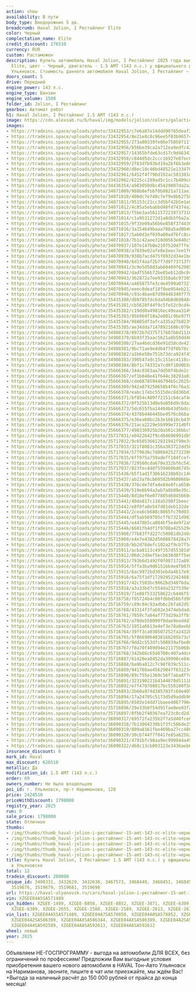 ```yaml
---
action: show
availability: В пути
body_type: Внедорожник 5 дв.
breadcrumb: Haval Jolion, I Рестайлинг Elite
color: Черный
complectation_name: Elite
credit_discount: 276510
currency: RUR
custom: Растаможен
description: Купить автомобиль Haval Jolion, I Рестайлинг 2025 года выпуска, комплектация
  Elite, цвет - Черный, двигатель - 1.5 AMT (143 л.с.) у официального дилера в г.
  Ульяновск. Стоимость данного автомобиля Haval Jolion, I Рестайлинг – 1798000
doors_count: 5
drive: Передний
engine_power: 143 л.с.
engine_type: Бензин
engine_volume: 1500
folder_id: Jolion, I Рестайлинг
gearbox: Автомат робот
h1: Haval Jolion, I Рестайлинг 1.5 AMT (143 л.с.)
image: https://cdn.alexsab.ru/b/haval/img/models/jolion/colors/galactic-black.webp
images:
- https://tradeins.space/uploads/photo/33432953/c7e6a87e14ddd90765deaf21468e6507.jpg
- https://tradeins.space/uploads/photo/33432954/8e21e8c8c96ee5f03b9657c927a0a847.jpg
- https://tradeins.space/uploads/photo/33432955/273a80339fe86e7585871175dc57f4e1.jpg
- https://tradeins.space/uploads/photo/33432956/b56be39ca2a712ea9edfc42851e537db.jpg
- https://tradeins.space/uploads/photo/33432957/14365bfde63cd17c9d463430cdcf7dce.jpg
- https://tradeins.space/uploads/photo/33432958/c844d5dc2ccc16927e07ec643b4ae24a.jpg
- https://tradeins.space/uploads/photo/33432959/2f63dfb93bd19a2bf6b3e660f0f1f49a.jpg
- https://tradeins.space/uploads/photo/33432960/d8ec18c46bd48521e1334787966fe84a.jpg
- https://tradeins.space/uploads/photo/33432961/6452f4f796d192ac503381d7939c2d8a.jpg
- https://tradeins.space/uploads/photo/33432962/6225cc289ad5c1cc7b409c0e2c15ddef.jpg
- https://tradeins.space/uploads/photo/34436354/a983050dbc45429087da2a3a60b21a38.png
- https://tradeins.space/uploads/photo/34071009/988b8efbbf0b8821a711ae31a6d0702e.jpg
- https://tradeins.space/uploads/photo/34071010/400dc7e740c7ef9e8b6275813d927e90.jpg
- https://tradeins.space/uploads/photo/34071011/95153c21cc3d5bf42b5e1e86c87e9964.jpg
- https://tradeins.space/uploads/photo/34071012/4c85a5ebabbd40fd74374a247b7b9ebc.jpg
- https://tradeins.space/uploads/photo/34071013/f5be3aa5611572239737318e3cebbd62.jpg
- https://tradeins.space/uploads/photo/34071014/c1a9531272d1a8db5f6a2a3c9d7421ee.jpg
- https://tradeins.space/uploads/photo/34071015/9f33e09a56b6e858f374436092205a42.jpg
- https://tradeins.space/uploads/photo/34071016/3a154649baaa788a5ad0040d5d5681c1.jpg
- https://tradeins.space/uploads/photo/34071017/5ab0d1ef039a80ad76fc8ce54c649e69.jpg
- https://tradeins.space/uploads/photo/34071018/7b1c42aee310d0563e840c50e2211f87.jpg
- https://tradeins.space/uploads/photo/34070937/107e147b0e2197520d7ffe19a24c1de7.jpg
- https://tradeins.space/uploads/photo/34070938/a7039e02afe8e2eec7ee1f6937913b64.jpg
- https://tradeins.space/uploads/photo/34070939/938b7acd475f8932d34e1be051691389.jpg
- https://tradeins.space/uploads/photo/34070940/6d1f4aaf2b7f7d9f73713f845f4ef816.jpg
- https://tradeins.space/uploads/photo/34070941/3c9e5d50d3ab60409f6290587a5ae916.jpg
- https://tradeins.space/uploads/photo/34070942/dadf556b72be85eb12dbc0c32fdfdf09.jpg
- https://tradeins.space/uploads/photo/34070943/362872a7ee93358a6c973052e4290fc1.jpg
- https://tradeins.space/uploads/photo/34070944/a465875fe3cde4599a07327206c9b5cd.jpg
- https://tradeins.space/uploads/photo/34070945/eeec8deaf18f8ee954eb2122386caf51.jpg
- https://tradeins.space/uploads/photo/34070946/c93c4bae87d90446340f77b194e87db7.jpg
- https://tradeins.space/uploads/photo/35435380/d89785fdc6da94b8d69848492bcf660d.jpg
- https://tradeins.space/uploads/photo/35435381/cb5628f44f9c5fe52c9cd4cff4cb609a.jpg
- https://tradeins.space/uploads/photo/35435382/c19dd0a49816ec49eaa3149c021a62af.jpg
- https://tradeins.space/uploads/photo/35435383/95b969f18a2e801c9be97fb909abd5bb.jpg
- https://tradeins.space/uploads/photo/35435384/98885df3afca335a27b023998b761ca8.jpg
- https://tradeins.space/uploads/photo/35435385/ae34dda71478921606c070e8fc9c15b1.jpg
- https://tradeins.space/uploads/photo/34908378/8972b7d375717607b6d11169b9bcef6d.jpg
- https://tradeins.space/uploads/photo/34908379/6b93f35aac5621a8b50dd4644e1e34ce.jpg
- https://tradeins.space/uploads/photo/34908380/27aa4bdcd36e91d38cde421bbb697f1f.jpg
- https://tradeins.space/uploads/photo/34908381/9bc71ae9e4db4f7df0b78c150035a3d1.jpg
- https://tradeins.space/uploads/photo/34908382/a1b6e58e751b73dca924f45234fa4ce9.jpg
- https://tradeins.space/uploads/photo/34908383/390547a9c15c151ec4118c4933e6892b.jpg
- https://tradeins.space/uploads/photo/34908384/8bf1c74332a7cd0f10d0b5db0991ae47.jpg
- https://tradeins.space/uploads/photo/35666366/344c0303aa7dd50f4bde2cfe80e37767.jpg
- https://tradeins.space/uploads/photo/35666367/ef1b840e41f644c38293a03de5ed571b.jpg
- https://tradeins.space/uploads/photo/35666368/cde087859446794b5c2625cb4602f531.jpg
- https://tradeins.space/uploads/photo/35666369/942a879250658b4f6c76a32acbb62b57.jpg
- https://tradeins.space/uploads/photo/35666370/eabc17ebc5515dec8d36bd3568a2c4ba.jpg
- https://tradeins.space/uploads/photo/35666371/bf854c409ff2151c64caf4d782c7caa3.jpg
- https://tradeins.space/uploads/photo/35666372/0f525b13d0e9a856d9c8da36e699ecd7.jpg
- https://tradeins.space/uploads/photo/35666373/5dc655fba14404b43d5bdca75d89dc21.jpg
- https://tradeins.space/uploads/photo/35666374/4378b446445be4576c868af095592fae.jpg
- https://tradeins.space/uploads/photo/35666375/e36ea60bc2b3e16610cb439e6cf9485e.jpg
- https://tradeins.space/uploads/photo/35666376/21aca2229e5b999e731d0f84de2625ce.jpg
- https://tradeins.space/uploads/photo/35666377/498336925b20a561c38bbc99a8e1f5ea.jpg
- https://tradeins.space/uploads/photo/35717031/e0422642f9cd84696991db9a668f5680.jpg
- https://tradeins.space/uploads/photo/35717032/9c650536612831942f90e3c43b40c52e.jpg
- https://tradeins.space/uploads/photo/35717033/321f8081c356a383722dd5bf2e9d569f.jpg
- https://tradeins.space/uploads/photo/35717034/5779636c7d8684252732380377dad989.jpg
- https://tradeins.space/uploads/photo/35717035/6ff975a759adeff184fcefce581dac8a.jpg
- https://tradeins.space/uploads/photo/35717036/729560cda670e332bf6c542d7f73735c.jpg
- https://tradeins.space/uploads/photo/35717037/823fec440f559460bd6745d3c6f239c8.jpg
- https://tradeins.space/uploads/photo/35715436/b5f1ad1f30616238b93c1406619b9fa0.jpg
- https://tradeins.space/uploads/photo/35715437/ab23af6cb60582b960066be8dc3aaf14.jpg
- https://tradeins.space/uploads/photo/35715438/376cde7dfa4e84e0fca658d66d21edb7.jpg
- https://tradeins.space/uploads/photo/35715439/519e6b94a3ab7a8b89e39c26d5852c07.jpg
- https://tradeins.space/uploads/photo/35715440/8d18ef6e077885d604566946cef0bc62.jpg
- https://tradeins.space/uploads/photo/35715441/40da817c118a5290f1beecfbaa4d87ec.jpg
- https://tradeins.space/uploads/photo/35715442/e8f0fa8e547d81deb132def65864b938.jpg
- https://tradeins.space/uploads/photo/35715443/2cea6cb688c0865fc70d0310d70f0cd2.jpg
- https://tradeins.space/uploads/photo/35715444/df5ab569705cffb7321d903bc023a7e2.jpg
- https://tradeins.space/uploads/photo/35715445/e4470b5ca084bf5e4e9f2a9f98bf676b.jpg
- https://tradeins.space/uploads/photo/35715446/6601fb4df1f9708a425529ec6db5d940.jpg
- https://tradeins.space/uploads/photo/35715908/77b83ffd227c50081db2ddc0ab75f85a.jpg
- https://tradeins.space/uploads/photo/35715909/e4e7e4382d5608878428a7d6caa9bfa1.jpg
- https://tradeins.space/uploads/photo/35715910/bb2d76defc102a2f9cb7f54938fc8674.jpg
- https://tradeins.space/uploads/photo/35715911/acba8113c49f357d55381d9aca04d060.jpg
- https://tradeins.space/uploads/photo/35715912/06dc2d9ef5ecb638d8ff5e86dce7fcd8.jpg
- https://tradeins.space/uploads/photo/35715913/793b6d1492f0f087172a893e2fbdc803.jpg
- https://tradeins.space/uploads/photo/35715914/5ffa3ba9d6151bb4edfb07064ec4cb87.jpg
- https://tradeins.space/uploads/photo/35715915/6ac9972bd301ebda4b17e91caa1421b6.jpg
- https://tradeins.space/uploads/photo/35715916/6a75f1df1720295224248818eb77016f.jpg
- https://tradeins.space/uploads/photo/35715917/42c7503bc9062bd34076da3a4cbe30b4.jpg
- https://tradeins.space/uploads/photo/35715918/a3a33bd7c554da232f539ef60a94acf3.jpg
- https://tradeins.space/uploads/photo/35715919/71e86f533258622c6446f5f8dde9cde6.jpg
- https://tradeins.space/uploads/photo/35716758/f05724b4c00fdbbd56bfd90f11d6130e.jpg
- https://tradeins.space/uploads/photo/35716759/c89c94c93adb6c26fa82d5165a816589.jpg
- https://tradeins.space/uploads/photo/35716760/43314f3fab92e3474ebdadab51a161a5.jpg
- https://tradeins.space/uploads/photo/35716761/7859c7a84af773d29a3ffb75fef32453.jpg
- https://tradeins.space/uploads/photo/35716762/a70de558099f8dae9eed4d7e07335052.jpg
- https://tradeins.space/uploads/photo/35716763/1951a6613e4ef3e78a8eebb5ce0b5724.jpg
- https://tradeins.space/uploads/photo/35716764/39ff3ca038507252fa2432b62c736854.jpg
- https://tradeins.space/uploads/photo/35716765/5f8669064838168205b73c9507c382be.jpg
- https://tradeins.space/uploads/photo/35716766/9dd2c553dfc500839afbe06c7064dc7a.jpg
- https://tradeins.space/uploads/photo/35716767/f8a70f489d94e21175b060afe20ce274.jpg
- https://tradeins.space/uploads/photo/35716768/342b66c65d8700c407a4dc6fd3171db2.jpg
- https://tradeins.space/uploads/photo/35716887/61428ea8452da39908ce04aa89251c52.jpg
- https://tradeins.space/uploads/photo/35716888/ba9ba812c7c98f839c511c45082f3797.jpg
- https://tradeins.space/uploads/photo/35716889/941760ae45629047f83123e45d2f7f40.jpg
- https://tradeins.space/uploads/photo/35716890/89c755e1369c56f7aba8f7de9bf0a249.jpg
- https://tradeins.space/uploads/photo/35716891/32319022164144870d5111bcf94dedf5.jpg
- https://tradeins.space/uploads/photo/35716892/e7f470708017bc558100f5096948313e.jpg
- https://tradeins.space/uploads/photo/35716893/2b60a974d385783fc69e405bef421521.jpg
- https://tradeins.space/uploads/photo/35716894/17a24785c5173d5d9addb96cded014b6.jpg
- https://tradeins.space/uploads/photo/35716895/6502e14dd71baee4087796e85b783bb6.jpg
- https://tradeins.space/uploads/photo/35716896/29e33b0f54d91fae0ee93f236ba13ce2.jpg
- https://tradeins.space/uploads/photo/35716897/8fbb2f40367ea723c0cd2d34f01cb265.jpg
- https://tradeins.space/uploads/photo/36090317/69572fa235b2f7a5d40fce633a84094f.jpg
- https://tradeins.space/uploads/photo/36090318/7b13804239b1f3fc586de25b1a8dd748.jpg
- https://tradeins.space/uploads/photo/36090319/809a8161fbe469ba27cc48608a6ddb52.jpg
- https://tradeins.space/uploads/photo/36090320/30cb744f7f041fe85a625b243ffb3031.jpg
- https://tradeins.space/uploads/photo/36090321/4791bfc98aa9ec990944a498fb703f87.jpg
- https://tradeins.space/uploads/photo/36090322/d68c13cb093123e3436aeb6dbd0e5c04.jpg
insurance_discount: 0
mark_id: Haval
max_discount: 626510
metallic: Да
modification_id: 1.5 AMT (143 л.с.)
order: 69
owners_number: Не было владельцев
poi_id: г. Ульяновск, пр-т Нариманова, 128
price: 2424510
priceWithDiscount: 1798000
registry_year: 2025
run: 0
sale_price: 1798000
state: Отличное
thumbs:
- /img/thumbs/thumb_haval-jolion-i-рестайлинг-15-amt-143-лс-elite-черный-2025_e6507_0.webp
- /img/thumbs/thumb_haval-jolion-i-рестайлинг-15-amt-143-лс-elite-черный-2025_0a847_1.webp
- /img/thumbs/thumb_haval-jolion-i-рестайлинг-15-amt-143-лс-elite-черный-2025_7f4e1_2.webp
- /img/thumbs/thumb_haval-jolion-i-рестайлинг-15-amt-143-лс-elite-черный-2025_537db_3.webp
- /img/thumbs/thumb_haval-jolion-i-рестайлинг-15-amt-143-лс-elite-черный-2025_f7dce_4.webp
title: Купить Haval Jolion, I Рестайлинг 1.5 AMT (143 л.с.) у официального дилера
  в Ульяновске
total: 12
tradein_discount: 200000
unique_id: 3408331, 3432629, 3432630, 3467573, 3468449, 3468451, 3468452, 3519669,
  3519676, 3519679, 3519681, 3519698
url: https://haval-ulyanovsk.ru/cars/haval-jolion-i-рестайлинг-15-amt-143-лс-elite-черный-2025/
vin: XZGEE04A5SA571489
vin_hidden: XZGEE-1489, XZGEE-8850, XZGEE-8852, XZGEE-3871, XZGEE-6399, XZGEE-6344,
  XZGEE-6389, XZGEE-2655, XZGEE-2588, XZGEE-2589, XZGEE-2613, XZGEE-2612
vin_list: XZGEE04A5SA571489, XZGEE04A7SA578850, XZGEE04A0SA578852, XZGEE04A7SA583871,
  XZGEE04A2SA586399, XZGEE04AXSA586344, XZGEE04AXSA586389, XZGEE04A2SA592655, XZGEE04A2SA592588,
  XZGEE04A4SA592589, XZGEE04A8SA592613, XZGEE04A6SA592612
wheel: левый
year: 2025
---
```

Объявляем НЕ-ГОСПРОГРАММУ - выгода на автомобили ДЛЯ ВСЕХ, без ограничений по профессиям! Предложим Вам выгодные условия приобретения вашего нового автомобиля в HAVAL Тон-Авто Ульяновск на Нариманова, звоните, пишите в чат или приезжайте, мы ждём Вас! +Выгода за наличный расчёт до 150 000 рублей от прайса до конца месяца!
